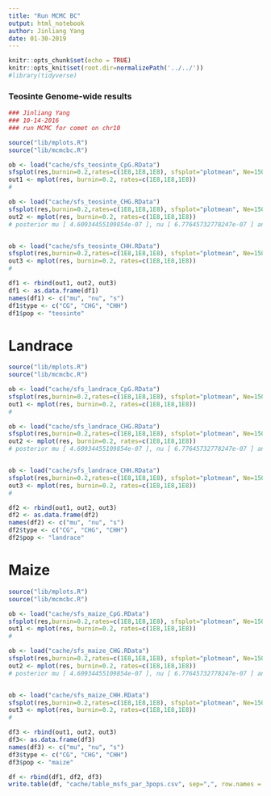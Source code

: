 ```yaml
---
title: "Run MCMC BC"
output: html_notebook
author: Jinliang Yang
date: 01-30-2019
---
```



```r
knitr::opts_chunk$set(echo = TRUE) 
knitr::opts_knit$set(root.dir=normalizePath('../../')) 
#library(tidyverse)
```


### Teosinte Genome-wide results

```r
### Jinliang Yang
### 10-14-2016
### run MCMC for comet on chr10

source("lib/mplots.R")
source("lib/mcmcbc.R")

ob <- load("cache/sfs_teosinte_CpG.RData")
sfsplot(res,burnin=0.2,rates=c(1E8,1E8,1E8), sfsplot="plotmean", Ne=150000, k=0:40)
out1 <- mplot(res, burnin=0.2, rates=c(1E8,1E8,1E8))
#

ob <- load("cache/sfs_teosinte_CHG.RData")
sfsplot(res,burnin=0.2,rates=c(1E8,1E8,1E8), sfsplot="plotmean", Ne=150000, k=0:40)
out2 <- mplot(res, burnin=0.2, rates=c(1E8,1E8,1E8))
# posterior mu [ 4.60934455109854e-07 ], nu [ 6.77645732778247e-07 ] and s [ 1.79033264284426e-06 ]


ob <- load("cache/sfs_teosinte_CHH.RData")
sfsplot(res,burnin=0.2,rates=c(1E8,1E8,1E8), sfsplot="plotmean", Ne=150000, k=0:40)
out3 <- mplot(res, burnin=0.2, rates=c(1E8,1E8,1E8))
#


```

```r
df1 <- rbind(out1, out2, out3)
df1 <- as.data.frame(df1)
names(df1) <- c("mu", "nu", "s")
df1$type <- c("CG", "CHG", "CHH")
df1$pop <- "teosinte"
```


# Landrace

```r
source("lib/mplots.R")
source("lib/mcmcbc.R")

ob <- load("cache/sfs_landrace_CpG.RData")
sfsplot(res,burnin=0.2,rates=c(1E8,1E8,1E8), sfsplot="plotmean", Ne=150000, k=0:34)
out1 <- mplot(res, burnin=0.2, rates=c(1E8,1E8,1E8))
#

ob <- load("cache/sfs_landrace_CHG.RData")
sfsplot(res,burnin=0.2,rates=c(1E8,1E8,1E8), sfsplot="plotmean", Ne=150000, k=0:34)
out2 <- mplot(res, burnin=0.2, rates=c(1E8,1E8,1E8))
# posterior mu [ 4.60934455109854e-07 ], nu [ 6.77645732778247e-07 ] and s [ 1.79033264284426e-06 ]


ob <- load("cache/sfs_landrace_CHH.RData")
sfsplot(res,burnin=0.2,rates=c(1E8,1E8,1E8), sfsplot="plotmean", Ne=150000, k=0:34)
out3 <- mplot(res, burnin=0.2, rates=c(1E8,1E8,1E8))
#
```

```r
df2 <- rbind(out1, out2, out3)
df2 <- as.data.frame(df2)
names(df2) <- c("mu", "nu", "s")
df2$type <- c("CG", "CHG", "CHH")
df2$pop <- "landrace"
```


# Maize

```r

source("lib/mplots.R")
source("lib/mcmcbc.R")

ob <- load("cache/sfs_maize_CpG.RData")
sfsplot(res,burnin=0.2,rates=c(1E8,1E8,1E8), sfsplot="plotmean", Ne=150000, k=0:28)
out1 <- mplot(res, burnin=0.2, rates=c(1E8,1E8,1E8))
#

ob <- load("cache/sfs_maize_CHG.RData")
sfsplot(res,burnin=0.2,rates=c(1E8,1E8,1E8), sfsplot="plotmean", Ne=150000, k=0:28)
out2 <- mplot(res, burnin=0.2, rates=c(1E8,1E8,1E8))
# posterior mu [ 4.60934455109854e-07 ], nu [ 6.77645732778247e-07 ] and s [ 1.79033264284426e-06 ]


ob <- load("cache/sfs_maize_CHH.RData")
sfsplot(res,burnin=0.2,rates=c(1E8,1E8,1E8), sfsplot="plotmean", Ne=150000, k=0:28)
out3 <- mplot(res, burnin=0.2, rates=c(1E8,1E8,1E8))
#
```

```r
df3 <- rbind(out1, out2, out3)
df3<- as.data.frame(df3)
names(df3) <- c("mu", "nu", "s")
df3$type <- c("CG", "CHG", "CHH")
df3$pop <- "maize"

df <- rbind(df1, df2, df3)
write.table(df, "cache/table_msfs_par_3pops.csv", sep=",", row.names = FALSE, quote=FALSE)
```




